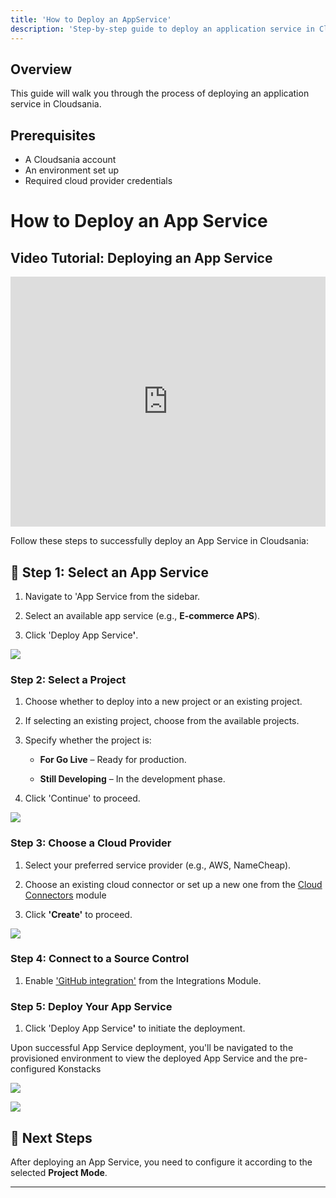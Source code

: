 ```yaml
---
title: 'How to Deploy an AppService'
description: 'Step-by-step guide to deploy an application service in Cloudsania'
---
```


## Overview

This guide will walk you through the process of deploying an application service in Cloudsania.

## Prerequisites

- A Cloudsania account
- An environment set up
- Required cloud provider credentials


# **How to Deploy an App Service**

## Video Tutorial: Deploying an App Service

<iframe
  src="https://player.vimeo.com/video/1079113330?h=acd5049040"
  width="100%"
  height="400"
  frameBorder="0"
  allow="autoplay; fullscreen; picture-in-picture"
  allowFullScreen
></iframe>

Follow these steps to successfully deploy an App Service in Cloudsania:

## 🔗 **Step 1: Select an App Service**

1. Navigate to 'App Service from the sidebar.

2. Select an available app service (e.g., **E-commerce APS**).

3. Click 'Deploy App Servic&#x65;**'**.

![](https://api.monosnap.com/file/download?id=NR8XcLYbw7gpFglpHnVnfu3Fkf6INS)

### **Step 2: Select a Project**

1. Choose whether to deploy into a new project or an existing project.

2. If selecting an existing project, choose from the available projects.

3. Specify whether the project is:

   * **For Go Live** – Ready for production.

   * **Still Developing** – In the development phase.

4. Click 'Continue' to proceed.

![](https://api.monosnap.com/file/download?id=H4T72TdUu012DF9Ua2j7l1JUuhiaJg)

### **Step 3: Choose a Cloud Provider**

1. Select your preferred service provider (e.g., AWS, NameCheap).

2. Choose an existing cloud connector or set up a new one from the [Cloud Connectors](https://developer.cloudsania.com/gettingStarted/cloudConnectors) module

3. Click **'Create'** to proceed.

![](https://api.monosnap.com/file/download?id=IDPEZbLcp5TQZvZSeFxtB083IPAJra)

### **Step 4: Connect to a Source Control**&#x20;

1. Enable ['GitHub integration'](https://developer.cloudsania.com/integrations/github) from the Integrations Module.

### **Step 5: Deploy Your App Service**

1. Click 'Deploy App Servic&#x65;**'** to initiate the deployment.

Upon successful App Service deployment, you'll be navigated to the provisioned environment to view the deployed App Service and the pre-configured Konstacks

![](https://api.monosnap.com/file/download?id=47g2PaQXkMGGZDzKHfiTcGUPY61MVP)

![](https://api.monosnap.com/file/download?id=ef3CvAILtVjCpxctCK5aYyibE7si8r)

## &#x20;📌 Next Steps

After deploying an App Service, you need to configure it according to the selected **Project Mode**.

***